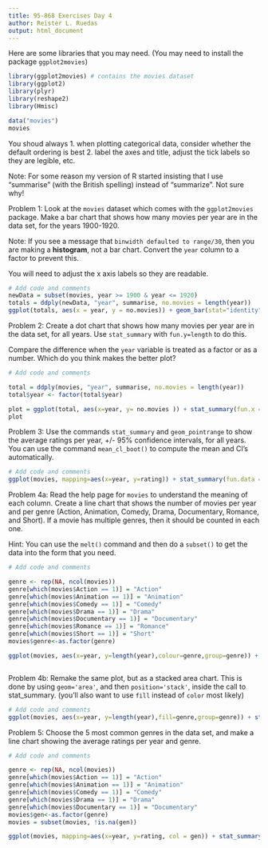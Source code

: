 ```yaml
---
title: 95-868 Exercises Day 4
author: Reister L. Ruedas
output: html_document
---
```


Here are some libraries that you may need. (You may need to install the package `ggplot2movies`)
```r
library(ggplot2movies) # contains the movies dataset
library(ggplot2)
library(plyr)
library(reshape2)
library(Hmisc)

data("movies")
movies
```

You shoud always
1. when plotting categorical data, consider whether the default ordering is best
2. label the axes and title, adjust the tick labels so they are legible, etc.

Note: For some reason my version of R started insisting that I use "summarise" (with the British spelling) instead of "summarize". Not sure why!

Problem 1: Look at the `movies` dataset which comes with the `ggplot2movies` package. Make a bar chart that shows how many movies per year are in the data set, for the years 1900-1920.

Note: If you see a message that `binwidth defaulted to range/30`, then you are making a **histogram**, not a bar chart. Convert the `year` column to a factor to prevent this.

You will need to adjust the x axis labels so they are readable.

```r
# Add code and comments
newData = subset(movies, year >= 1900 & year <= 1920)
totals = ddply(newData, "year", summarise, no.movies = length(year))
ggplot(totals, aes(x = year, y = no.movies)) + geom_bar(stat="identity")
```

Problem 2: Create a dot chart that shows how many movies per year are in the data set, for all years. Use `stat_summary` with `fun.y=length` to do this. 

Compare the difference when the `year` variable is treated as a factor or as a number. Which do you think makes the better plot?

```r
# Add code and comments

total = ddply(movies, "year", summarise, no.movies = length(year))
total$year <- factor(total$year)

plot = ggplot(total, aes(x=year, y= no.movies )) + stat_summary(fun.x = length, geom = "point")
plot


```

Problem 3: Use the commands `stat_summary` and `geom_pointrange` to show the average ratings per year, +/- 95% confidence intervals, for all years. You can use the command `mean_cl_boot()` to compute the mean and CI's automatically.

```r
# Add code and comments
ggplot(movies, mapping=aes(x=year, y=rating)) + stat_summary(fun.data = mean_cl_boot, geom='pointrange')

```

Problem 4a: Read the help page for `movies` to understand the meaning of each column. Create a line chart that shows the number of movies per year and per genre (Action, Animation, Comedy, Drama, Documentary, Romance, and Short). If a movie has multiple genres, then it should be counted in each one.

Hint: You can use the `melt()` command and then do a `subset()` to get the data into the form that you need.

```r
# Add code and comments

genre <- rep(NA, ncol(movies)) 
genre[which(movies$Action == 1)] = "Action"
genre[which(movies$Animation == 1)] = "Animation"
genre[which(movies$Comedy == 1)] = "Comedy"
genre[which(movies$Drama == 1)] = "Drama"
genre[which(movies$Documentary == 1)] = "Documentary"
genre[which(movies$Romance == 1)] = "Romance"
genre[which(movies$Short == 1)] = "Short"
movies$genre<-as.factor(genre)

ggplot(movies, aes(x=year, y=length(year),colour=genre,group=genre)) + stat_summary(fun.y = length, geom="smooth")



```

Problem 4b: Remake the same plot, but as a stacked area chart. This is done by using `geom='area'`, and then `position='stack'`, inside the call to stat_summary. (you'll also want to use `fill` instead of `color` most likely)

```r
# Add code and comments
ggplot(movies, aes(x=year, y=length(year),fill=genre,group=genre)) + stat_summary(fun.y = length, geom="area", position="stack")

```

Problem 5: Choose the 5 most common genres in the data set, and make a line chart showing the average ratings per year and genre. 

```r
# Add code and comments

genre <- rep(NA, ncol(movies)) 
genre[which(movies$Action == 1)] = "Action"
genre[which(movies$Animation == 1)] = "Animation"
genre[which(movies$Comedy == 1)] = "Comedy"
genre[which(movies$Drama == 1)] = "Drama"
genre[which(movies$Documentary == 1)] = "Documentary"
movies$gen<-as.factor(genre)
movies = subset(movies, !is.na(gen))

ggplot(movies, mapping=aes(x=year, y=rating, col = gen)) + stat_summary(fun.data = mean_cl_boot, geom='smooth')


```

